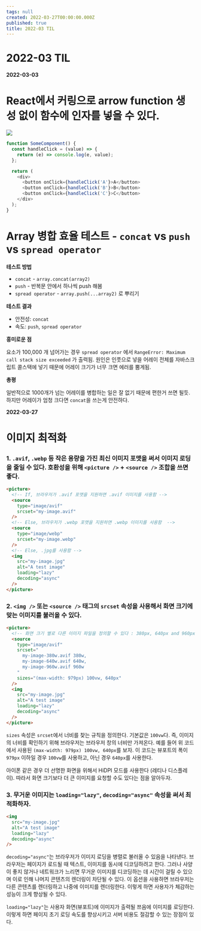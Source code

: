 ```yaml
---
tags: null
created: 2022-03-27T00:00:00.000Z
published: true
title: 2022-03 TIL
---
```



# 2022-03 TIL

<ArticleInfo />


**2022-03-03**

# React에서 커링으로 arrow function 생성 없이 함수에 인자를 넣을 수 있다.

![](https://i.imgur.com/CfGvIhp.png)

```js
function SomeComponent() {
  const handleClick = (value) => {
    return (e) => console.log(e, value);
  };

  return (
    <div>
      <button onClick={handleClick('A'}>A</button>
      <button onClick={handleClick('B'}>B</button>
      <button onClick={handleClick('C'}>C</button>
    </div>
  );
}
```

# Array 병합 효율 테스트 - `concat` vs `push` vs `spread operator`

**테스트 방법**

- `concat` - `array.concat(array2)`
- `push` - 반복문 안에서 하나씩 push 해봄
- `spread operator` - `array.push(...array2)` 로 뿌리기

**테스트 결과**

- 안전성: `concat`
- 속도: `push`, `spread operator`

**흥미로운 점**

요소가 100,000 개 넘어가는 경우 `spread operator` 에서 `RangeError: Maximum call stack size exceeded` 가 출력됨. 원인은 인풋으로 넣을 어레이 전체를 자바스크립트 콜스택에 넣기 때문에 어레이 크기가 너무 크면 에러를 뿜게됨.

**총평**

일반적으로 1000개가 넘는 어레이를 병합하는 일은 잘 없기 때문에 편한거 쓰면 될듯.
하지만 어레이가 엄청 크다면 `concat`을 쓰는게 안전하다.

**2022-03-27**

# 이미지 최적화
### 1. `.avif`, `.webp` 등 작은 용량을 가진 최신 이미지 포맷을 써서 이미지 로딩을 줄일 수 있다. 호환성을 위해 `<picture />` + `<source />` 조합을 쓰면 좋다.
```html
<picture>
  <!-- If, 브라우저가 .avif 포맷을 지원하면 .avif 이미지를 사용함 -->
  <source
    type="image/avif" 
    srcset="my-image.avif" 
  />
  <!-- Else, 브라우저가 .webp 포맷을 지원하면 .webp 이미지를 사용함  -->
  <source
    type="image/webp"
    srcset="my-image.webp"
  />
  <!-- Else, .jpg를 사용함 -->
  <img 
    src="my-image.jpg" 
    alt="A test image" 
    loading="lazy" 
    decoding="async"
  />
</picture>
```

### 2. `<img />` 또는 `<source />` 태그의 `srcset` 속성을 사용해서 화면 크기에 맞는 이미지를 불러올 수 있다.
```html
<picture>
  <!-- 화면 크기 별로 다른 이미지 파일을 정의할 수 있다 : 380px, 640px and 960px -->
  <source
    type="image/avif" 
    srcset="
      my-image-380w.avif 380w,
      my-image-640w.avif 640w,
      my-image-960w.avif 960w
    "
    sizes="(max-width: 979px) 100vw, 640px"
  />
  <img 
    src="my-image.jpg" 
    alt="A test image" 
    loading="lazy" 
    decoding="async"
  />
</picture>
```

`sizes` 속성은 `srcset`에서 너비를 찾는 규칙을 정의한다. 기본값은 `100vw`다. 즉, 이미지의 너비를 확인하기 위해 브라우저는 브라우저 창의 너비만 가져온다. 예를 들어 위 코드에서 사용된 `(max-width: 979px) 100vw, 640px`를 보자. 이 코드는 뷰포트의 폭이 `979px` 이하일 경우 `100vw`를 사용하고, 아닌 경우 `640px`를 사용한다.

아이폰 같은 경우 더 선명한 화면을 위해서 HiDPI 모드를 사용한다 (레티나 디스플레이). 따라서 화면 크기보다 더 큰 이미지를 요청할 수도 있다는 점을 알아두자.

### 3. 무거운 이미지는 `loading="lazy"`, `decoding="async"` 속성을 써서 최적화하자.
```html {4,5}
<img 
  src="my-image.jpg" 
  alt="A test image" 
  loading="lazy" 
  decoding="async"
/>
```

`decoding="async"`는 브라우저가 이미지 로딩을 병렬로 불러올 수 있음을 나타낸다. 브라우저는 페이지가 로드될 때 텍스트, 이미지를 동시에 디코딩하려고 한다. 그러나 사양이 좋지 않거나 네트워크가 느리면 무거운 이미지를 디코딩하는 데 시간이 걸릴 수 있으며 이로 인해 나머지 콘텐츠의 렌더링이 차단될 수 있다. 이 옵션을 사용하면 브라우저는 다른 콘텐츠를 렌더링하고 나중에 이미지를 렌더링한다. 이렇게 하면 사용자가 체감하는 성능이 크게 향상될 수 있다.

`loading="lazy"`는 사용자 화면(뷰포트)에 이미지가 출력될 쯔음에 이미지를 로딩한다. 이렇게 하면 페이지 초기 로딩 속도를 향상시키고 서버 비용도 절감할 수 있는 장점이 있다. 
